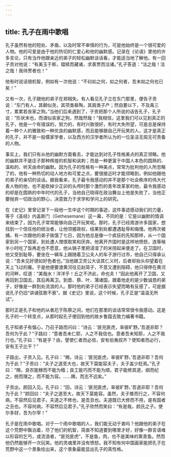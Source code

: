```yaml
---
---
---
```

title: 孔子在雨中歌唱
---




孔子虽然有他的短处、矛盾，以及时常不审慎的行为，可是他始终是一个很可爱的人物。他的可爱是由于他的热切的仁爱心和他的幽默感。记录在《论语》里他的许多言论，只有当作他跟亲近的弟子的轻松幽默谈话看，才能适当地了解他。有一回子贡对他说：“有美玉于斯，韫椟而藏诸，求善贾而沽诸。”孔子答道：“沽之哉！沽之哉！我待贾者也！”

他有时说话很机智，例如有一次他说：“不曰如之何，如之何者，吾末如之何也已矣！”

又有一次，孔子跟他的弟子在郑相失。有人看见孔子立在东门那里，便告子贡说：“东门有人，其颡似尧，其项类皋陶，其肩类子产；然自要以下，不及禹三寸，累累若丧家之狗。”当他们后来遇到了，子贡把那个人所说的话告孔子，孔子说：“形状末也，而谓似丧家之狗，然哉然哉！”我相信，这里我们可以见到真正的孔子，他是一个有错误的，努力的，有时兴致很好，有时大失所望，可是总是保持着一种个人的雅致和一种优良的幽默感，而且能够跟自己开玩笑的人。这才是真正的孔子，并不是一般儒家学者，以及西方的汉学者所认为的一位圣洁无瑕无可责备的人物。

事实上，我们只有从他的幽默方面看去，才能达到对孔子性格美点的真正领略。他的幽默并不是庄子那种辉煌的机智和讽刺；而是一种更富于中国人本色的圆熟的、温和的、听天由命的幽默。因为孔子的性格有一种美点，常常为批判他的人所忽略了的，他有一种热切的动人地方和可爱之点，要很接近时才能领略到，例如他跟他的弟子的亲切的谈话。据我看来，孔子最令我感动的并不是那个社会秩序的伟大代表人物的他，也不是砍掉少正卯的头颅时那个激烈的青年改革家的他，最令我感动的却是在圆熟的中年时代的孔子，当他自己晓得在政治舞台上他是失败了，当他正要抛弃一切政治的野心，决意致力于求学和学问上的研究。

在《史记》里曾记录下一段他一生中这个时期的事迹，这件事迹感动我们的力量，等于《圣经》内盖斯门（Gethesemane）这一幕，不同的是：它是以幽默的情调来结束了，因为孔子常常能够向自己开玩笑呢。那时，孔子已经周游许多国家，想找到一个信任他的统治者，让他领握政权，结果到处都遭遇耻辱和侮慢。他两次被捕，有一次跟他的弟子挨饿了七日，因为他总是像一个疯狂的先知那样，从一个国家到另一个国家，到处遭人憎恨取笑和厌弃。他离开齐国时是这样地愤怒，连等候半小时吃了饭再走也不愿意，他从锅子里把浸湿了的米捞起来便走了。在卫国时，他又受到耻辱，要坐在一辆车上跟随着卫公夫人的车子游行过市，他自己只得承认说：“吾未见好德如好色者也。”当他跟卫灵公大谈其仁义时，后者却抬头仰望着在天上飞过的雁。于是他便要渡黄河往见赵简子，不意又遭到阻碍，他只得停在黄河的河畔，叹道：“美哉水！洋洋乎！丘之不济此，命也夫！”因此他离开了卫国，又再回到卫国去，其后再离卫。到晋、蔡、叶、蒲诸国，跟着他走的是少数诚恳的弟子，好像是一群到处流浪的人。那时他的弟子已经表示失望而略有反感了，可是据说孔子仍旧“讲诵弦歌不衰”。据《史记》里说，这个时候，孔子正是“温温无所试”。

那时正是孔子和他的从者厄于陈蔡之间，他们在那里的谈话常常很令我感动。这是孔子的一个转变点，从那时起孔子便回到他的故乡鲁国去致力编著书籍。

孔子知弟子有愠心，乃召子路而问曰：“诗云：‘匪兕匪虎，率彼旷野。’吾道非耶？吾何为于此？”子路曰：“意者吾未仁耶，人之不我信也。意者吾未知耶，人之不我行也。”孔子曰：“有是乎？由，譬使仁者而必信，安有伯夷叔齐？使知者而必行，安有王子比干？”

子路出，子贡入见。孔子曰：“赐，诗云：‘匪兕匪虎，率彼旷野。’吾道非耶？吾何为于此？”子贡曰：“夫子之道至大也，故天下莫能容夫子，夫子盖少贬焉。”孔子曰：“赐，良农能稼而不能为穑；良工能巧而不能为顺。君子能修其道，纲而纪之，统而理之，而不能为容。……赐，而志不远矣。”

子贡出，颜回入见。孔子曰：“回，诗云：‘匪兕匪虎，率彼旷野。’吾道非耶？吾何为于此？”颜回曰：“夫子之道至大，故天下莫能容。虽然，夫子推而行之，不容何病，不容然后见君子。夫道之不修也，是吾丑也。夫道既已大修而不用，是有国者之丑也。不容何病，不容然后见君子。”孔子欣然而笑曰：“有是哉，颜氏之子。使尔多财，吾为尔宰！”

孔子是在雨中歌唱。对于一个雨中歌唱的人，我们能无动于衷吗？他跟他的弟子在这个荒野中飘泊着，尽了他们的机智，简直不知道要到哪里才好，好像一群言语难以形容的乞丐，或流浪者，“匪兕匪虎”，不是鱼，肉，也不是美味的熏青鱼。然而他仍然能够开一次玩笑。他的灵魂里并没有愤怒。我不知有何中国画家能把孔子在荒野中这一个景象绘出来，这个景象最能显出孔子的真性格。